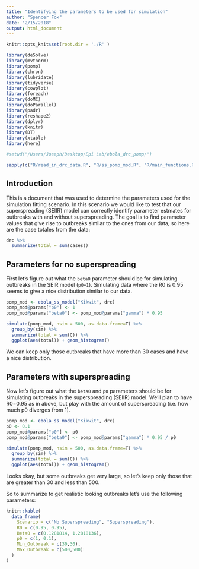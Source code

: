```yaml
---
title: "Identifying the parameters to be used for simulation"
author: "Spencer Fox"
date: "2/15/2018"
output: html_document
---
```


```r
knitr::opts_knit$set(root.dir = './R' )
```


```r


library(deSolve)
library(mvtnorm)
library(pomp)
library(chron)
library(lubridate)
library(tidyverse)
library(cowplot)
library(foreach)
library(doMC)
library(doParallel)
library(padr)
library(reshape2)
library(dplyr)
library(knitr)
library(DT)
library(xtable)
library(here)

#setwd("/Users/Joseph/Desktop/Epi Lab/ebola_drc_pomp/")

sapply(c("R/read_in_drc_data.R", "R/ss_pomp_mod.R", "R/main_functions.R"), source)
```

## Introduction
This is a document that was used to determine the parameters used for the simulation fitting scenario. In this scenario we would like to test that our superspreading (SEIIR) model can correctly identify parameter estmates for outbreaks with and without superspreading. The goal is to find parameter values that give rise to outbreaks similar to the ones from our data, so here are the case totales from the data:

```r
drc %>% 
  summarize(total = sum(cases)) 
```


## Parameters for no superspreading
First let's figure out what the `beta0` parameter should be for simulating outbreaks in the SEIR model (`p0=1`). Simulating data where the R0 is 0.95 seems to give a nice distribution similar to our data. 

```r
pomp_mod <- ebola_ss_model("Kikwit", drc)
pomp_mod@params["p0"] <- 1
pomp_mod@params["beta0"] <- pomp_mod@params["gamma"] * 0.95

simulate(pomp_mod, nsim = 500, as.data.frame=T) %>% 
  group_by(sim) %>% 
  summarize(total = sum(C)) %>% 
  ggplot(aes(total)) + geom_histogram()

```

We can keep only those outbreaks that have more than 30 cases and have a nice distribution.


## Parameters with superspreading
Now let's figure out what the `beta0` and `p0` parameters should be for simulating outbreaks in the superspreading (SEIIR) model. We'll plan to have R0=0.95 as in above, but play with the amount of superspreading (i.e. how much p0 diverges from 1).

```r
pomp_mod <- ebola_ss_model("Kikwit", drc)
p0 <- 0.1
pomp_mod@params["p0"] <- p0
pomp_mod@params["beta0"] <- pomp_mod@params["gamma"] * 0.95 / p0

simulate(pomp_mod, nsim = 500, as.data.frame=T) %>% 
  group_by(sim) %>% 
  summarize(total = sum(C)) %>% 
  ggplot(aes(total)) + geom_histogram()

```

Looks okay, but some outbreaks get very large, so let's keep only those that are greater than 30 and less than 500.

So to summarize to get realistic looking outbreaks let's use the following parameters:

```r
knitr::kable(
  data_frame(
    Scenario = c("No Superspreading", "Superspreading"),
    R0 = c(0.95, 0.95),
    Beta0 = c(0.1281814, 1.2818136),
    p0 = c(1, 0.1),
    Min_Outbreak = c(30,30),
    Max_Outbreak = c(500,500)
  )
)
```




